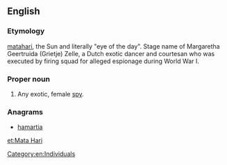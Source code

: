 {{also|matahari}}
==English==
{{wikipedia}}
===Etymology===
{{etyl|ms}} [[matahari]], the Sun and literally "eye of the day". Stage name of Margaretha Geertruida (Grietje) Zelle, a Dutch exotic dancer and courtesan who was executed by firing squad for alleged espionage during World War I.

===Proper noun===
{{en-proper noun}}

# Any exotic, female [[spy]].

===Anagrams===
* [[hamartia#English|hamartia]]

[[Category:en:Individuals]]
[[et:Mata Hari]]
